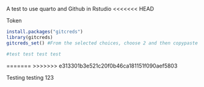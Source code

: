 A test to use quarto and Github in Rstudio
<<<<<<< HEAD


Token
```r
install.packages("gitcreds")
library(gitcreds)
gitcreds_set() #From the selected choices, choose 2 and then copypaste token

```
```r
#test test test test
```

=======
>>>>>>> e313301b3e521c20f0b46ca181151f090aef5803

Testing testing 123

